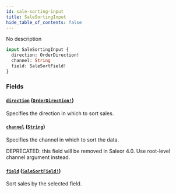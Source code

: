```yaml
---
id: sale-sorting-input
title: SaleSortingInput
hide_table_of_contents: false
---
```


No description

```graphql
input SaleSortingInput {
  direction: OrderDirection!
  channel: String
  field: SaleSortField!
}
```

### Fields

#### [`direction`](#) ([`OrderDirection!`](../../../developer/api-reference/enums/order-direction))

Specifies the direction in which to sort sales.

#### [`channel`](#) ([`String`](../../../developer/api-reference/scalars/string))

Specifies the channel in which to sort the data.

DEPRECATED: this field will be removed in Saleor 4.0. Use root-level channel argument instead.

#### [`field`](#) ([`SaleSortField!`](../../../developer/api-reference/enums/sale-sort-field))

Sort sales by the selected field.
